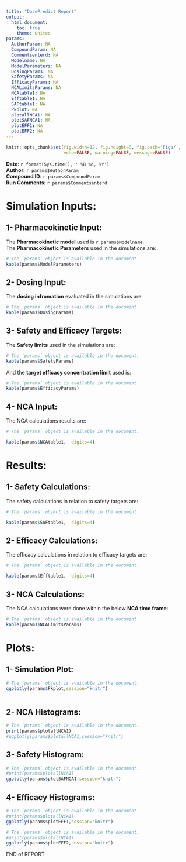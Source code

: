 ---
title: "DosePredict Report"
output: 
  html_document:
    toc: true
    theme: united
params:
  AuthorParam: NA
  CompoundParam: NA
  Commentsenterd: NA
  Modelname: NA
  ModelParameters: NA
  DosingParams: NA
  SafetyParams: NA
  EfficacyParams: NA
  NCALimitsParams: NA
  NCAtable1: NA
  Efftable1: NA
  SAFtable1: NA
  Pkplot: NA
  plotallNCA1: NA
  plotSAFNCA1: NA
  plotEFF1: NA
  plotEFF2: NA
---

<style type="text/css">

h1.title {
  font-size: 38px;
  color: DarkRed;
  text-align: center;
}
</style> 


```{r global_options, include=FALSE}
knitr::opts_chunk$set(fig.width=12, fig.height=8, fig.path='Figs/',
                      echo=FALSE, warning=FALSE, message=FALSE)
```


__Date__: `r format(Sys.time(), ' %B %d, %Y')`  
__Author__: `r params$AuthorParam`   
__Compound ID__: `r params$CompoundParam`  
__Run Comments__: `r params$Commentsenterd`

# Simulation Inputs:

## 1- Pharmacokinetic Input:
The __Pharmacokinetic model__ used is `r params$Modelname`.  
The __Pharmacokinetic Parameters__ used in the simulations are:    
```{r Pk Param, echo=F, warning=F}
# The `params` object is available in the document.
kable(params$ModelParameters)

```

## 2- Dosing Input:  
The __dosing infromation__ evaluated in the simulations are:  
```{r Dosing, echo=F, warning=F}
# The `params` object is available in the document.
kable(params$DosingParams)

```


## 3- Safety and Efficacy Targets:   
The __Safety limits__ used in the simulations are:  
```{r SafetyParams, echo=F, warning=F}
# The `params` object is available in the document.
kable(params$SafetyParams)

```

And the __target efficacy concentration limit__ used is:  

```{r Efficacy targets, echo=F, warning=F}
# The `params` object is available in the document.
kable(params$EfficacyParams)

```

## 4- NCA Input:   

The NCA calculations results are:    

```{r NCA, echo=F, warning=F}
# The `params` object is available in the document.

kable(params$NCAtable1,  digits=4)

```

# Results:

## 1- Safety Calculations: 

The safety calculations in relation to safety targets  are:  
```{r saf table, echo=F, warning=F}
# The `params` object is available in the document.

kable(params$SAFtable1,  digits=4)

```


## 2- Efficacy Calculations:

The efficacy calculations in relation to efficacy targets  are: 

```{r Eff table, echo=F, warning=F}
# The `params` object is available in the document.

kable(params$Efftable1,  digits=4)

```

## 3- NCA Calculations:

The NCA calculations were done within the below __NCA time frame__:  

```{r NCA time fram, echo=F, warning=F}
# The `params` object is available in the document.
kable(params$NCALimitsParams)

```



# Plots:

## 1- Simulation Plot:

```{r , message = FALSE, echo = FALSE, warning=FALSE}
# The `params` object is available in the document.
ggplotly(params$Pkplot,session="knitr")
    
```

## 2- NCA Histograms:

```{r , message = FALSE, echo = FALSE, warning=FALSE}
# The `params` object is available in the document.
print(params$plotallNCA1)
#ggplotly(params$plotallNCA1,session="knitr")

```

## 3- Safety Histogram:

```{r , message = FALSE, echo = FALSE, warning=FALSE}
# The `params` object is available in the document.
#print(params$plotallNCA1)
ggplotly(params$plotSAFNCA1,session="knitr")

```

## 4- Efficacy Histograms:

```{r , message = FALSE, echo = FALSE, warning=FALSE}
# The `params` object is available in the document.
#print(params$plotallNCA1)
ggplotly(params$plotEFF1,session="knitr")

```
```{r , message = FALSE, echo = FALSE, warning=FALSE}
# The `params` object is available in the document.
#print(params$plotallNCA1)
ggplotly(params$plotEFF2,session="knitr")

```


END of REPORT

